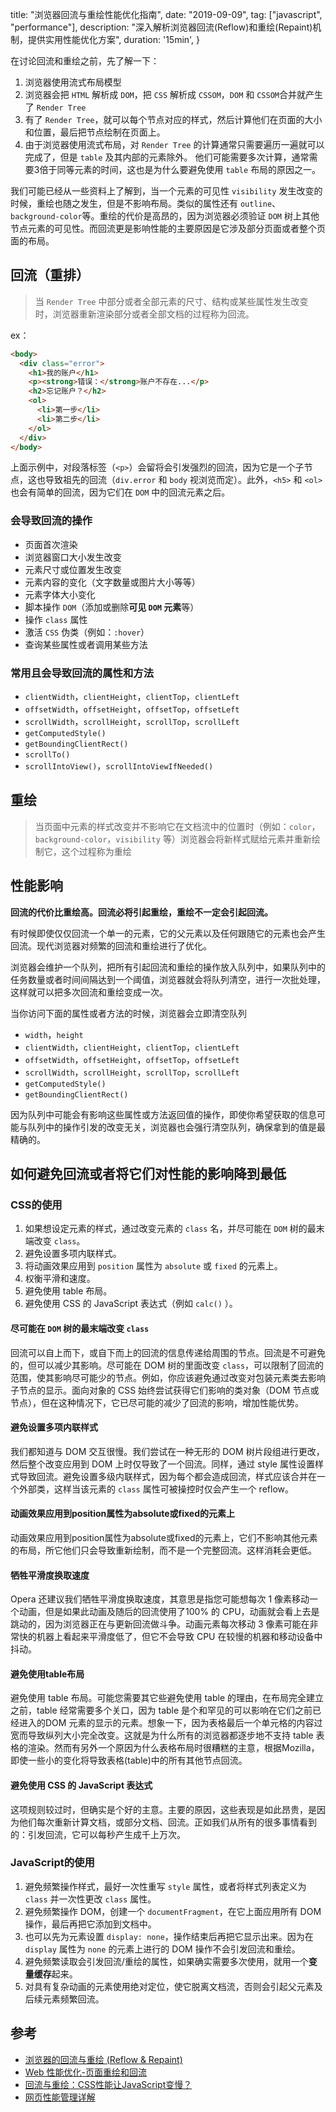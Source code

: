   title: "浏览器回流与重绘性能优化指南",
  date: "2019-09-09",
  tag: ["javascript", "performance"],
  description: "深入解析浏览器回流(Reflow)和重绘(Repaint)机制，提供实用性能优化方案",
  duration: '15min',
}

在讨论回流和重绘之前，先了解一下：

1. 浏览器使用流式布局模型
2. 浏览器会把 `HTML` 解析成 `DOM`，把 `CSS` 解析成 `CSSOM`，`DOM` 和 `CSSOM`合并就产生了 `Render Tree`
3. 有了 `Render Tree`，就可以每个节点对应的样式，然后计算他们在页面的大小和位置，最后把节点绘制在页面上。
4. 由于浏览器使用流式布局，对 `Render Tree` 的计算通常只需要遍历一遍就可以完成了，但是 `table` 及其内部的元素除外。
   他们可能需要多次计算，通常需要3倍于同等元素的时间，这也是为什么要避免使用 `table` 布局的原因之一。

我们可能已经从一些资料上了解到，当一个元素的可见性 `visibility` 发生改变的时候，重绘也随之发生，但是不影响布局。类似的属性还有 `outline`、`background-color`等。重绘的代价是高昂的，因为浏览器必须验证 `DOM` 树上其他节点元素的可见性。而回流更是影响性能的主要原因是它涉及部分页面或者整个页面的布局。

## 回流（重排）

> 当 `Render Tree` 中部分或者全部元素的尺寸、结构或某些属性发生改变时，浏览器重新渲染部分或者全部文档的过程称为回流。

ex：

```html
<body>
  <div class="error">
    <h1>我的账户</h1>
    <p><strong>错误：</strong>账户不存在...</p>
    <h2>忘记账户？</h2>
    <ol>
      <li>第一步</li>
      <li>第二步</li>
    </ol>
  </div>
</body>
```

上面示例中，对段落标签（`<p>`）会留将会引发强烈的回流，因为它是一个子节点，这也导致祖先的回流（`div.error` 和 `body` 视浏览而定）。此外，`<h5>` 和 `<ol>`也会有简单的回流，因为它们在 `DOM` 中的回流元素之后。

### 会导致回流的操作

- 页面首次渲染
- 浏览器窗口大小发生改变
- 元素尺寸或位置发生改变
- 元素内容的变化（文字数量或图片大小等等）
- 元素字体大小变化
- 脚本操作 `DOM`（添加或删除**可见 `DOM` 元素**等）
- 操作 `class` 属性
- 激活 `CSS` 伪类（例如：`:hover`）
- 查询某些属性或者调用某些方法
  
### 常用且会导致回流的属性和方法

- `clientWidth`，`clientHeight`，`clientTop`，`clientLeft`
- `offsetWidth`，`offsetHeight`，`offsetTop`，`offsetLeft`
- `scrollWidth`，`scrollHeight`，`scrollTop`，`scrollLeft`
- `getComputedStyle()`
- `getBoundingClientRect()`
- `scrollTo()`
- `scrollIntoView()`，`scrollIntoViewIfNeeded()`

## 重绘

> 当页面中元素的样式改变并不影响它在文档流中的位置时（例如：`color`，`background-color`，`visibility` 等）浏览器会将新样式赋给元素并重新绘制它，这个过程称为重绘

## 性能影响

**回流的代价比重绘高。回流必将引起重绘，重绘不一定会引起回流。**

有时候即使仅仅回流一个单一的元素，它的父元素以及任何跟随它的元素也会产生回流。现代浏览器对频繁的回流和重绘进行了优化。

浏览器会维护一个队列，把所有引起回流和重绘的操作放入队列中，如果队列中的任务数量或者时间间隔达到一个阈值，浏览器就会将队列清空，进行一次批处理，这样就可以把多次回流和重绘变成一次。

当你访问下面的属性或者方法的时候，浏览器会立即清空队列

- `width`，`height`
- `clientWidth`，`clientHeight`，`clientTop`，`clientLeft`
- `offsetWidth`，`offsetHeight`，`offsetTop`，`offsetLeft`
- `scrollWidth`，`scrollHeight`，`scrollTop`，`scrollLeft`
- `getComputedStyle()`
- `getBoundingClientRect()`

因为队列中可能会有影响这些属性或方法返回值的操作，即使你希望获取的信息可能与队列中的操作引发的改变无关，浏览器也会强行清空队列，确保拿到的值是最精确的。

## 如何避免回流或者将它们对性能的影响降到最低

### CSS的使用

1. 如果想设定元素的样式，通过改变元素的 `class` 名，并尽可能在 `DOM` 树的最末端改变 `class`。
2. 避免设置多项内联样式。
3. 将动画效果应用到 `position` 属性为 `absolute` 或 `fixed` 的元素上。
4. 权衡平滑和速度。
5. 避免使用 table 布局。
6. 避免使用 CSS 的 JavaScript 表达式（例如 `calc()` ）。

#### 尽可能在 `DOM` 树的最末端改变 `class`

回流可以自上而下，或自下而上的回流的信息传递给周围的节点。回流是不可避免的，但可以减少其影响。尽可能在 DOM 树的里面改变 `class`，可以限制了回流的范围，使其影响尽可能少的节点。例如，你应该避免通过改变对包装元素类去影响子节点的显示。面向对象的 CSS 始终尝试获得它们影响的类对象（DOM 节点或节点），但在这种情况下，它已尽可能的减少了回流的影响，增加性能优势。

#### 避免设置多项内联样式

我们都知道与 DOM 交互很慢。我们尝试在一种无形的 DOM 树片段组进行更改，然后整个改变应用到 DOM 上时仅导致了一个回流。同样，通过 style 属性设置样式导致回流。避免设置多级内联样式，因为每个都会造成回流，样式应该合并在一个外部类，这样当该元素的 `class` 属性可被操控时仅会产生一个 reflow。

#### 动画效果应用到position属性为absolute或fixed的元素上

动画效果应用到position属性为absolute或fixed的元素上，它们不影响其他元素的布局，所它他们只会导致重新绘制，而不是一个完整回流。这样消耗会更低。

#### 牺牲平滑度换取速度

Opera 还建议我们牺牲平滑度换取速度，其意思是指您可能想每次 1 像素移动一个动画，但是如果此动画及随后的回流使用了100% 的 CPU，动画就会看上去是跳动的，因为浏览器正在与更新回流做斗争。动画元素每次移动 3 像素可能在非常快的机器上看起来平滑度低了，但它不会导致 CPU 在较慢的机器和移动设备中抖动。

#### 避免使用table布局

避免使用 table 布局。可能您需要其它些避免使用 table 的理由，在布局完全建立之前，table 经常需要多个关口，因为 table 是个和罕见的可以影响在它们之前已经进入的DOM 元素的显示的元素。想象一下，因为表格最后一个单元格的内容过宽而导致纵列大小完全改变。这就是为什么所有的浏览器都逐步地不支持 table 表格的渲染。然而有另外一个原因为什么表格布局时很糟糕的主意，根据Mozilla，即使一些小的变化将导致表格(table)中的所有其他节点回流。

#### 避免使用 CSS 的 JavaScript 表达式

这项规则较过时，但确实是个好的主意。主要的原因，这些表现是如此昂贵，是因为他们每次重新计算文档，或部分文档、回流。正如我们从所有的很多事情看到的：引发回流，它可以每秒产生成千上万次。

### JavaScript的使用

1. 避免频繁操作样式，最好一次性重写 `style` 属性，或者将样式列表定义为 `class` 并一次性更改 `class` 属性。
2. 避免频繁操作 DOM，创建一个 `documentFragment`，在它上面应用所有 DOM 操作，最后再把它添加到文档中。
3. 也可以先为元素设置 `display: none`，操作结束后再把它显示出来。因为在 `display` 属性为 `none` 的元素上进行的 DOM 操作不会引发回流和重绘。
4. 避免频繁读取会引发回流/重绘的属性，如果确实需要多次使用，就用一个**变量缓存**起来。
5. 对具有复杂动画的元素使用绝对定位，使它脱离文档流，否则会引起父元素及后续元素频繁回流。

## 参考

- [浏览器的回流与重绘 (Reflow & Repaint)](https://juejin.im/post/5a9923e9518825558251c96a)
- [Web 性能优化-页面重绘和回流](https://lz5z.com/Web%E6%80%A7%E8%83%BD%E4%BC%98%E5%8C%96-%E9%A1%B5%E9%9D%A2%E9%87%8D%E7%BB%98%E5%92%8C%E5%9B%9E%E6%B5%81/)
- [回流与重绘：CSS性能让JavaScript变慢？](https://www.zhangxinxu.com/wordpress/2010/01/%E5%9B%9E%E6%B5%81%E4%B8%8E%E9%87%8D%E7%BB%98%EF%BC%9Acss%E6%80%A7%E8%83%BD%E8%AE%A9javascript%E5%8F%98%E6%85%A2%EF%BC%9F/)
- [网页性能管理详解](https://www.ruanyifeng.com/blog/2015/09/web-page-performance-in-depth.html)